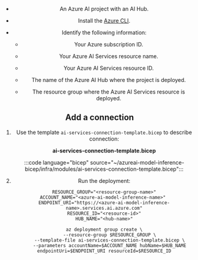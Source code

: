 ---
---


<Header />

* An Azure AI project with an AI Hub.

* Install the [Azure CLI](/cli/azure/).

* Identify the following information:

  * Your Azure subscription ID.

  * Your Azure AI Services resource name.
  
  * Your Azure AI Services resource ID.
  
  * The name of the Azure AI Hub where the project is deployed.

  * The resource group where the Azure AI Services resource is deployed.

## Add a connection

1. Use the template `ai-services-connection-template.bicep` to describe connection:

    __ai-services-connection-template.bicep__

    :::code language="bicep" source="~/azureai-model-inference-bicep/infra/modules/ai-services-connection-template.bicep":::

4. Run the deployment:

    ```azurecli
    RESOURCE_GROUP="<resource-group-name>"
    ACCOUNT_NAME="<azure-ai-model-inference-name>" 
    ENDPOINT_URI="https://<azure-ai-model-inference-name>.services.ai.azure.com"
    RESOURCE_ID="<resource-id>"
    HUB_NAME="<hub-name>"
    
    az deployment group create \
        --resource-group $RESOURCE_GROUP \
        --template-file ai-services-connection-template.bicep \
        --parameters accountName=$ACCOUNT_NAME hubName=$HUB_NAME endpointUri=$ENDPOINT_URI resourceId=$RESOURCE_ID
    ```
